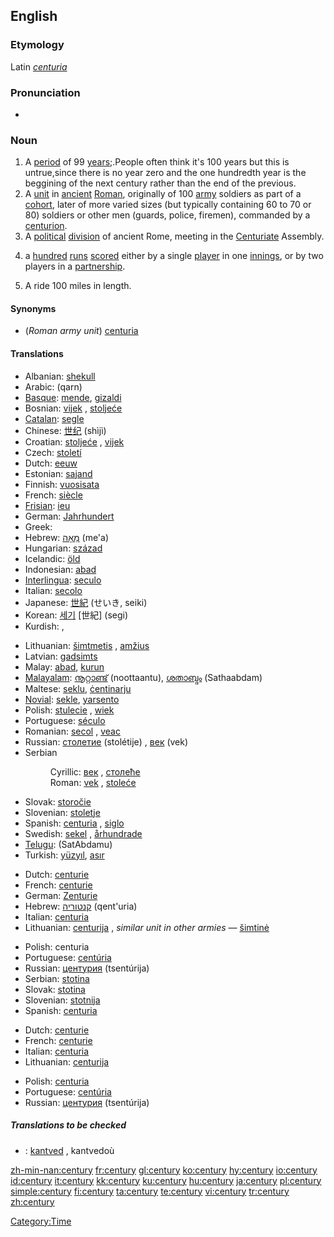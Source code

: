 ==English==
{{rank|floor|example|class|984|century|sorry|share|working}}

===Etymology===
Latin ''[[centuria]]''

===Pronunciation===
*{{audio|en-us-century.ogg|Audio (US)}}

===Noun===
{{en-noun|centur|ies}}

# A [[period]] of 99 [[year]]s;.People often think it's 100 years but this is untrue,since there is no year zero and the one hundredth year is the beggining of the next century rather than the end of the previous.
# A [[unit]] in [[ancient]] [[Roman]], originally of 100 [[army]] soldiers as part of a [[cohort]], later of more varied sizes (but typically containing 60 to 70 or 80) soldiers or other men (guards, police, firemen), commanded by a [[centurion]].
# A [[political]] [[division]] of ancient Rome, meeting in the [[Centuriate]] Assembly.
# {{Cricket}} a [[hundred]] [[run]]s [[score]]d either by a single [[player]] in one [[innings]], or by two players in a [[partnership]].
# {{context|US|cycling}} A ride 100 miles in length.

====Synonyms====
*(''Roman army unit'') [[centuria]]

====Translations====
{{trans-top|100 years}}
*Albanian: [[shekull]] {{m}}
*Arabic: {{ARchar|[[قرن]]}} (qarn)
*[[Basque]]: [[mende]], [[gizaldi]]
*Bosnian: [[vijek#Bosnian|vijek]] {{m}}, [[stoljeće]] {{n}}
*[[Catalan]]: [[segle]] {{m}}
*Chinese: [[世纪]] (shìjì)
*Croatian: [[stoljeće]] {{n}}, [[vijek]] {{m}}
*Czech: [[století]] {{n}}
*Dutch: [[eeuw]] {{f}}
*Estonian: [[sajand]]
*Finnish: [[vuosisata]]
*French: [[siècle]] {{m}}
*[[Frisian]]: [[ieu]]
*German: [[Jahrhundert]] {{n}}
*Greek: {{t-|el|αιώνας|m|tr=aiónas}}
*Hebrew: [[מאה|מֵאָה]] (me'a) {{f}}
*Hungarian: [[század]]
*Icelandic: [[öld]] {{f}}
*Indonesian: [[:id:abad|abad]]
*[[Interlingua]]: [[seculo]]
*Italian: [[secolo]] {{m}}
*Japanese: [[世紀]] (せいき, seiki)
*Korean: [[세기]] [世紀] (segi)
*Kurdish: {{KUchar|[[چه‌رخ]]}}, {{KUchar|[[قه‌رن]]}}
{{trans-mid}}
*Lithuanian: [[šimtmetis]] {{m}}, [[amžius]] {{m}}
*Latvian: [[gadsimts]] {{m}}
*Malay: [[abad]], [[kurun]]
*[[Malayalam]]: [[നൂറ്റാണ്ട്]] (noottaantu), [[ശതാബ്ദം]] (Sathaabdam)
*Maltese: [[seklu]], [[ċentinarju]]
*[[Novial]]: [[sekle]], [[yarsento]]
*Polish: [[stulecie]] {{n}}, [[wiek]] {{m}}
*Portuguese: [[século]] {{m}}
*Romanian: [[secol]] {{n}}, [[veac]] {{n}}
*Russian: [[столетие]] (stolétije) {{n}}, [[век]] (vek) {{m}}
*Serbian
*:Cyrillic: [[век#Serbian|век]] {{m}}, [[столеће]] {{n}}
*:Roman: [[vek#Serbian|vek]] {{m}}, [[stoleće]] {{n}}
*Slovak: [[storočie]] {{n}}
*Slovenian: [[stoletje]] {{n}}
*Spanish: [[centuria]] {{f}}, [[siglo]] {{m}}
*Swedish: [[sekel]] {{n}}, [[århundrade]] {{n}}
*[[Telugu]]: {{t|te|శతాబ్దము}}(SatAbdamu)
*Turkish: [[yüzyıl]], [[asır]]
{{trans-bottom}}

{{trans-top|Roman army type unit}}
*Dutch: [[centurie]] {{f}}
*French: [[centurie]] {{f}}
*German: [[Zenturie]] {{f}}
*Hebrew: [[קנטוריה]] (qent'uria) {{f}}
*Italian: [[centuria]] {{f}}
*Lithuanian: [[centurija]] {{f}}, ''similar unit in other armies'' — [[šimtinė]] {{f}}
{{trans-mid}}
*Polish: centuria {{f}}
*Portuguese: [[centúria]] {{f}}
*Russian: [[центурия]] (tsentúrija) {{f}}
*Serbian: [[stotina]]
*Slovak: [[stotina#Slovak|stotina]] {{f}}
*Slovenian: [[stotnija]] {{f}}
*Spanish: [[centuria]] {{f}}
{{trans-bottom}}

{{trans-top|political division of Rome}}
*Dutch: [[centurie]] {{f}}
*French: [[centurie]] {{f}}
*Italian: [[centuria]] {{f}}
*Lithuanian: [[centurija]] {{f}}
{{trans-mid}}
*Polish: [[centuria]] {{f}}
*Portuguese: [[centúria]] {{f}}
*Russian: [[центурия]] (tsentúrija) {{f}}
{{trans-bottom}}

{{trans-top|cricket}}
{{trans-mid}}
{{trans-bottom}}

{{trans-top|cycling}}
{{trans-mid}}
{{trans-bottom}}

=====Translations to be checked=====
{{checktrans}}
*{{ttbc|Breton}}: [[kantved]] {{m}}, kantvedoù

[[Category:Time]]

[[zh-min-nan:century]]
[[fr:century]]
[[gl:century]]
[[ko:century]]
[[hy:century]]
[[io:century]]
[[id:century]]
[[it:century]]
[[kk:century]]
[[ku:century]]
[[hu:century]]
[[ja:century]]
[[pl:century]]
[[simple:century]]
[[fi:century]]
[[ta:century]]
[[te:century]]
[[vi:century]]
[[tr:century]]
[[zh:century]]